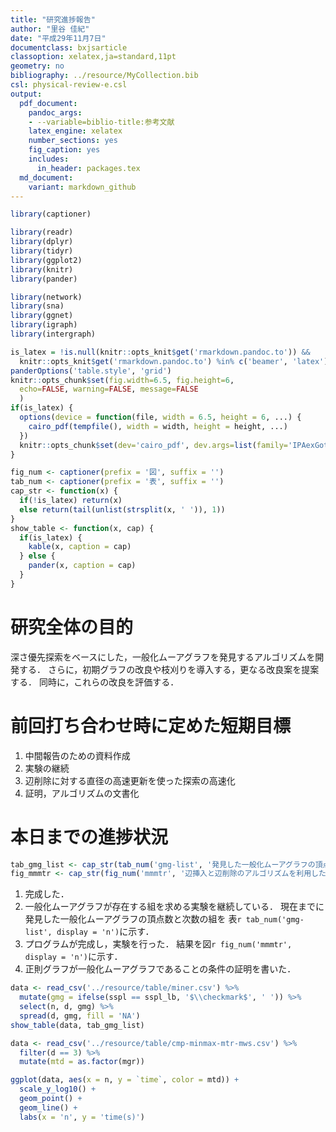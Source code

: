 ```yaml
---
title: "研究進捗報告"
author: "里谷 佳紀"
date: "平成29年11月7日"
documentclass: bxjsarticle
classoption: xelatex,ja=standard,11pt
geometry: no
bibliography: ../resource/MyCollection.bib
csl: physical-review-e.csl
output:
  pdf_document:
    pandoc_args:
    - --variable=biblio-title:参考文献
    latex_engine: xelatex
    number_sections: yes
    fig_caption: yes
    includes:
      in_header: packages.tex
  md_document:
    variant: markdown_github
---
```


```r
library(captioner)

library(readr)
library(dplyr)
library(tidyr)
library(ggplot2)
library(knitr)
library(pander)

library(network)
library(sna)
library(ggnet)
library(igraph)
library(intergraph)

is_latex = !is.null(knitr::opts_knit$get('rmarkdown.pandoc.to')) &&
  knitr::opts_knit$get('rmarkdown.pandoc.to') %in% c('beamer', 'latex')
panderOptions('table.style', 'grid')
knitr::opts_chunk$set(fig.width=6.5, fig.height=6,
  echo=FALSE, warning=FALSE, message=FALSE
  )
if(is_latex) {
  options(device = function(file, width = 6.5, height = 6, ...) {
    cairo_pdf(tempfile(), width = width, height = height, ...)
  })
  knitr::opts_chunk$set(dev='cairo_pdf', dev.args=list(family='IPAexGothic'))
}

fig_num <- captioner(prefix = '図', suffix = '')
tab_num <- captioner(prefix = '表', suffix = '')
cap_str <- function(x) {
  if(!is_latex) return(x)
  else return(tail(unlist(strsplit(x, ' ')), 1))
}
show_table <- function(x, cap) {
  if(is_latex) {
    kable(x, caption = cap)
  } else {
    pander(x, caption = cap)
  }
}
```

# 研究全体の目的
深さ優先探索をベースにした，一般化ムーアグラフを発見するアルゴリズムを開発する．
さらに，初期グラフの改良や枝刈りを導入する，更なる改良案を提案する．
同時に，これらの改良を評価する．

# 前回打ち合わせ時に定めた短期目標
1. 中間報告のための資料作成
2. 実験の継続
3. 辺削除に対する直径の高速更新を使った探索の高速化
4. 証明，アルゴリズムの文書化

# 本日までの進捗状況
```r
tab_gmg_list <- cap_str(tab_num('gmg-list', '発見した一般化ムーアグラフの頂点数と次数の組'))
fig_mmmtr <- cap_str(fig_num('mmmtr', '辺挿入と辺削除のアルゴリズムを利用した一般化ムーアグラフの探索時間'))
```

1. 完成した．
2. 一般化ムーアグラフが存在する組を求める実験を継続している．
現在までに発見した一般化ムーアグラフの頂点数と次数の組を
表`r tab_num('gmg-list', display = 'n')`に示す．
3. プログラムが完成し，実験を行った．
結果を図`r fig_num('mmmtr', display = 'n')`に示す．
4. 正則グラフが一般化ムーアグラフであることの条件の証明を書いた．

```r
data <- read_csv('../resource/table/miner.csv') %>%
  mutate(gmg = ifelse(sspl == sspl_lb, '$\\checkmark$', ' ')) %>%
  select(n, d, gmg) %>%
  spread(d, gmg, fill = 'NA')
show_table(data, tab_gmg_list)
```

```r
data <- read_csv('../resource/table/cmp-minmax-mtr-mws.csv') %>%
  filter(d == 3) %>%
  mutate(mtd = as.factor(mgr))

ggplot(data, aes(x = n, y = `time`, color = mtd)) +
  scale_y_log10() +
  geom_point() +
  geom_line() +
  labs(x = 'n', y = 'time(s)')
```
